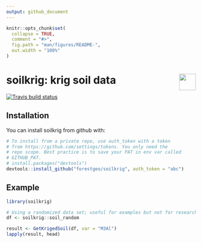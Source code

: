 ```yaml
---
output: github_document
---
```


<!-- README.md is generated from README.Rmd. Please edit that file -->

```r
knitr::opts_chunk$set(
  collapse = TRUE,
  comment = "#>",
  fig.path = "man/figures/README-",
  out.width = "100%"
)
```

# soilkrig: krig soil data <img src="https://i.imgur.com/39pvr4n.png" align="right" height=44 />

[![Travis build status](https://travis-ci.org/forestgeo/soilkrig.svg?branch=master)](https://travis-ci.org/forestgeo/soilkrig)

## Installation

You can install soilkrig from github with:

```R
# To install from a private repo, use auth_token with a token
# from https://github.com/settings/tokens. You only need the
# repo scope. Best practice is to save your PAT in env var called
# GITHUB_PAT.
# install.packages("devtools")
devtools::install_github("forestgeo/soilkrig", auth_token = "abc")
```

## Example

```r
library(soilkrig)

# Using a randomized data set; useful for examples but not for research.
df <- soilkrig::soil_random

result <- GetKrigedSoil(df, var = "M3Al")
lapply(result, head)
```

